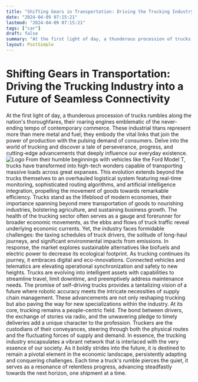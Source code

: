 ```yaml
---
title: "Shifting Gears in Transportation: Driving the Trucking Industry into a Future of Seamless Connectivity"
date: "2024-04-09 07:15:21"
lastmod: "2024-04-09 07:15:21"
tags: ["car"]
draft: false
summary: "At the first light of day, a thunderous procession of trucks rumbles along the nation's thoroughfares, their roaring engines emblematic of the never-ending tempo of contemporary commerce. These industrial titans represent more than mere metal and fuel; they embody the vital links that join the power of production with the pulsing demand of consumers. Delve into the world of trucking and discover a tale of perseverance, progress, and cutting-edge advancements that deeply influence our everyday existence."
layout: PostSimple
---
```

# Shifting Gears in Transportation: Driving the Trucking Industry into a Future of Seamless Connectivity
At the first light of day, a thunderous procession of trucks rumbles along the nation's thoroughfares, their roaring engines emblematic of the never-ending tempo of contemporary commerce. These industrial titans represent more than mere metal and fuel; they embody the vital links that join the power of production with the pulsing demand of consumers. Delve into the world of trucking and discover a tale of perseverance, progress, and cutting-edge advancements that deeply influence our everyday existence.
<img alt="Logo" src="https://cdn.seniorsselection.com/src_image/85139744056d42796d82b5989e2142b0.webp"/>
From their humble beginnings with vehicles like the Ford Model T, trucks have transformed into high-tech wonders capable of transporting massive loads across great expanses. This evolution extends beyond the trucks themselves to an overhauled logistical system featuring real-time monitoring, sophisticated routing algorithms, and artificial intelligence integration, propelling the movement of goods towards remarkable efficiency.
Trucks stand as the lifeblood of modern economies, their importance spanning beyond mere transportation of goods to nourishing industries, bolstering agriculture, and sustaining business growth. The health of the trucking sector often serves as a gauge and forerunner for broader economic movements, as the ebbs and flows of truck traffic reveal underlying economic currents.
Yet, the industry faces formidable challenges: the taxing schedules of truck drivers, the solitude of long-haul journeys, and significant environmental impacts from emissions. In response, the market explores sustainable alternatives like biofuels and electric power to decrease its ecological footprint.
As trucking continues its journey, it embraces digital and eco-innovations. Connected vehicles and telematics are elevating operational synchronization and safety to new heights. Trucks are evolving into intelligent assets with capabilities to streamline travel, limit downtime, and preemptively address maintenance needs. The promise of self-driving trucks provides a tantalizing vision of a future where robotic accuracy meets the intricate necessities of supply chain management. These advancements are not only reshaping trucking but also paving the way for new specializations within the industry.
At its core, trucking remains a people-centric field. The bond between drivers, the exchange of stories via radio, and the unwavering pledge to timely deliveries add a unique character to the profession. Truckers are the custodians of their conveyances, steering through both the physical routes and the fluctuating forces of supply and demand.
In essence, the trucking industry encapsulates a vibrant network that is interlaced with the very essence of our society. As it boldly strides into the future, it is destined to remain a pivotal element in the economic landscape, persistently adapting and conquering challenges. Each time a truck's rumble pierces the quiet, it serves as a resonance of relentless progress, advancing steadfastly towards the next horizon, one shipment at a time.
        